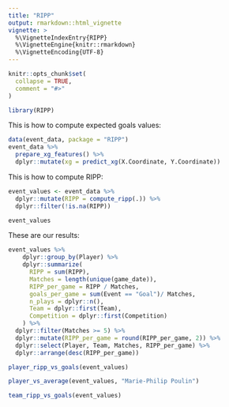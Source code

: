 ```yaml
---
title: "RIPP"
output: rmarkdown::html_vignette
vignette: >
  %\VignetteIndexEntry{RIPP}
  %\VignetteEngine{knitr::rmarkdown}
  %\VignetteEncoding{UTF-8}
---
```


```r
knitr::opts_chunk$set(
  collapse = TRUE,
  comment = "#>"
)
```

```r
library(RIPP)
```

This is how to compute expected goals values:

```r
data(event_data, package = "RIPP")
event_data %>%
  prepare_xg_features() %>%
  dplyr::mutate(xg = predict_xg(X.Coordinate, Y.Coordinate))
```

This is how to compute RIPP:

```r
event_values <- event_data %>%
  dplyr::mutate(RIPP = compute_ripp(.)) %>%
  dplyr::filter(!is.na(RIPP))

event_values
```

These are our results:

```r
event_values %>%
    dplyr::group_by(Player) %>%
    dplyr::summarize(
      RIPP = sum(RIPP),
      Matches = length(unique(game_date)),
      RIPP_per_game = RIPP / Matches,
      goals_per_game = sum(Event == "Goal")/ Matches,
      n_plays = dplyr::n(),
      Team = dplyr::first(Team),
      Competition = dplyr::first(Competition)
    ) %>%
  dplyr::filter(Matches >= 5) %>%
  dplyr::mutate(RIPP_per_game = round(RIPP_per_game, 2)) %>%
  dplyr::select(Player, Team, Matches, RIPP_per_game) %>%
  dplyr::arrange(desc(RIPP_per_game))
```

```r
player_ripp_vs_goals(event_values)
```

```r
player_vs_average(event_values, "Marie-Philip Poulin")
```

```r
team_ripp_vs_goals(event_values)
```
